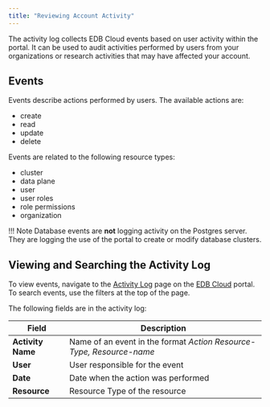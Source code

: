 ```yaml
---
title: "Reviewing Account Activity"
---
```

The activity log collects EDB Cloud events based on user activity within the portal. It can be used to audit activities performed by users from your organizations or research activities that may have affected your account.

## Events

Events describe actions performed by users. The available actions are:
* create
* read
* update
* delete

Events are related to the following resource types:
* cluster
* data plane
* user
* user roles
* role permissions
* organization

!!! Note
    Database events are **not** logging activity on the Postgres server. They are logging the use of the portal to create or modify database clusters.

## Viewing and Searching the Activity Log

To view events, navigate to the [Activity Log](https://portal.edbcloud.com/activityLog) page on the [EDB Cloud](https://portal.edbcloud.com) portal. To search events, use the filters at the top of the page.

The following fields are in the activity log:

| Field                | Description                                                                  |
| ---------------------| ---------------------------------------------------------------------------- |
| **Activity Name**    | Name of an event in the format _Action   Resource-Type, Resource-name_           |
| **User**             | User responsible for the event                                               |
| **Date**             | Date when the action was performed                                           |
| **Resource**         | Resource Type of the resource                                                |

